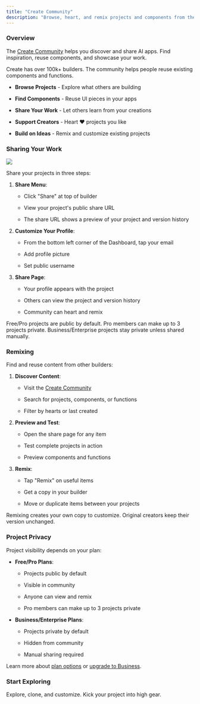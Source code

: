 ```yaml
---
title: "Create Community"
description: "Browse, heart, and remix projects and components from the Create community"
---
```


### Overview

The [Create Community](https://www.create.xyz/community) helps you discover and share AI apps. Find inspiration, reuse components, and showcase your work.

Create has over 100k+ builders. The community helps people reuse existing components and functions.

* **Browse Projects** - Explore what others are building

* **Find Components** - Reuse UI pieces in your apps

* **Share Your Work** - Let others learn from your creations

* **Support Creators** - Heart ❤️ projects you like

* **Build on Ideas** - Remix and customize existing projects

### Sharing Your Work

![](/images/create/publish-and-share/~gitbook/image)

Share your projects in three steps:

1. **Share Menu**:

   * Click "Share" at top of builder

   * View your project's public share URL

   * The share URL shows a preview of your project and version history

2. **Customize Your Profile**:

   * From the bottom left corner of the Dashboard, tap your email

   * Add profile picture

   * Set public username

3. **Share Page**:

   * Your profile appears with the project

   * Others can view the project and version history

   * Community can heart and remix

Free/Pro projects are public by default. Pro members can make up to 3 projects private. Business/Enterprise projects stay private unless shared manually.

### Remixing

Find and reuse content from other builders:

1. **Discover Content**:

   * Visit the [Create Community](https://www.create.xyz/community)

   * Search for projects, components, or functions

   * Filter by hearts or last created

2. **Preview and Test**:

   * Open the share page for any item

   * Test complete projects in action

   * Preview components and functions

3. **Remix**:

   * Tap "Remix" on useful items

   * Get a copy in your builder

   * Move or duplicate items between your projects

Remixing creates your own copy to customize. Original creators keep their version unchanged.

### Project Privacy

Project visibility depends on your plan:

* **Free/Pro Plans**:

  * Projects public by default

  * Visible in community

  * Anyone can view and remix

  * Pro members can make up to 3 projects private

* **Business/Enterprise Plans**:

  * Projects private by default

  * Hidden from community

  * Manual sharing required

Learn more about [plan options](https://www.create.xyz/pricing) or [upgrade to Business](https://pay.create.xyz/b/8wM4hl1iBd5P2zu6or).

### Start Exploring

<CardGroup>
  <Card title="The Create Community" href="https://www.create.xyz/community" img="/images/create/publish-and-share/files%2Fv0%2Fb%2Fgitbook-x-prod.appspot.com%2Fo%2Fspaces%252FhtL7VuGp0gBcXZ6RdKx1%252Fuploads%252Fx4SHMcSxclMmrA1DMxpN%252FCommunity%2520Thumbnail.png">
    Explore, clone, and customize. Kick your project into high gear.
  </Card>
</CardGroup>
